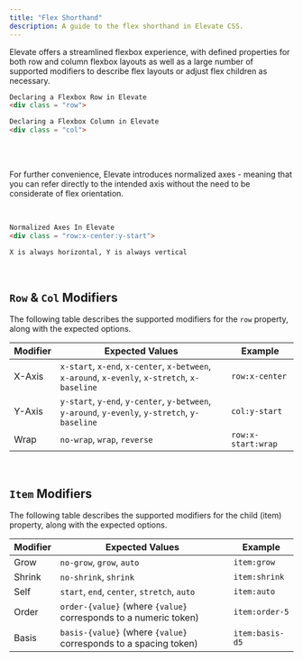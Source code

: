 ```yaml
---
title: "Flex Shorthand"
description: A guide to the flex shorthand in Elevate CSS.
---
```


Elevate offers a streamlined flexbox experience, with defined properties
for both row and column flexbox layouts as well as a large number of supported modifiers to describe
flex layouts or adjust flex children as necessary.

```html
Declaring a Flexbox Row in Elevate
<div class = "row">

Declaring a Flexbox Column in Elevate
<div class = "col">
```

<br/>
<br/>

For further convenience, Elevate introduces normalized axes - meaning that
you can refer directly to the intended axis without the need to be considerate of flex orientation.

<br/>

```html
Normalized Axes In Elevate
<div class = "row:x-center:y-start">

X is always horizontal, Y is always vertical
```

<br/>


## `Row` & `Col` Modifiers

The following table describes the supported modifiers for the `row` property, along with the expected options.

| **Modifier**   | **Expected Values**                                                | **Example** |
|---------------------|-----------------------------------------------------------|-------------|
| X-Axis              | `x-start`, `x-end`, `x-center`, `x-between`, `x-around`, `x-evenly`, `x-stretch`, `x-baseline`| `row:x-center` |
| Y-Axis              | `y-start`, `y-end`, `y-center`, `y-between`, `y-around`, `y-evenly`, `y-stretch`, `y-baseline` | `col:y-start`|
| Wrap                | `no-wrap`, `wrap`, `reverse`                            | `row:x-start:wrap`|

<br/>

## `Item` Modifiers

The following table describes the supported modifiers for the child (item) property, along with the expected options.

| **Modifier**   | **Expected Values**                                                | **Example** |
|---------------------|-----------------------------------------------------------| ---------- |
| Grow                | `no-grow`, `grow`, `auto`                                    | `item:grow`        |
| Shrink              | `no-shrink`, `shrink`                                              | `item:shrink`        |
| Self                | `start`, `end`, `center`, `stretch`, `auto` | `item:auto`  |
| Order               | `order-{value}` (where `{value}` corresponds to a numeric token) | `item:order-5`   |
| Basis               | `basis-{value}` (where `{value}` corresponds to a spacing token) | `item:basis-d5` |

